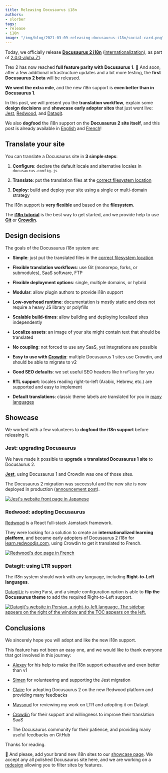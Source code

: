 ```yaml
---
title: Releasing Docusaurus i18n
authors:
- slorber
tags:
- release
- i18n
image: "/img/blog/2021-03-09-releasing-docusaurus-i18n/social-card.png"
---
```


Today, we officially release [**Docusaurus 2 i18n**](https://docusaurus.io/docs/i18n/introduction "https://docusaurus.io/docs/i18n/introduction") ([internationalization](https://en.wikipedia.org/wiki/Internationalization_and_localization "https://en.wikipedia.org/wiki/Internationalization_and_localization")), as part of [2.0.0-alpha.71](https://github.com/facebook/docusaurus/releases/tag/v2.0.0-alpha.71 "https://github.com/facebook/docusaurus/releases/tag/v2.0.0-alpha.71").

Trex 2 has now reached **full feature parity with Docusaurus 1**. 🎉 And soon, after a few additional infrastructure updates and a bit more testing, the **first Docusaurus 2 beta** will be released.

**We went the extra mile**, and the new i18n support is **even better than in Docusaurus 1**.

In this post, we will present you the **translation workflow**, explain some **design decisions** and **showcase early adopter sites** that just went live: [Jest](https://jestjs.io/ "https://jestjs.io/"), [Redwood](https://learn.redwoodjs.com/ "https://learn.redwoodjs.com/"), and [Datagit](https://datagit.ir/ "https://datagit.ir/").

We also **dogfood** the i18n support on the **Docusaurus 2 site itself**, and this post is already available in [English](https://docusaurus.io/blog/2021/03/09/releasing-docusaurus-i18n "https://docusaurus.io/blog/2021/03/09/releasing-docusaurus-i18n") and [French](https://docusaurus.io/fr/blog/2021/03/09/releasing-docusaurus-i18n "https://docusaurus.io/fr/blog/2021/03/09/releasing-docusaurus-i18n")!

## Translate your site

You can translate a Docusaurus site in **3 simple steps**:

1.  **Configure**: declare the default locale and alternative locales in `docusaurus.config.js`

2.  **Translate**: put the translation files at the [correct filesystem location](https://docusaurus.io/docs/next/i18n/introduction#translation-files-location "https://docusaurus.io/docs/next/i18n/introduction#translation-files-location")

3.  **Deploy**: build and deploy your site using a single or multi-domain strategy

The i18n support is **very flexible** and based on the **filesystem**.

The [**i18n tutorial**](https://docusaurus.io/docs/i18n/tutorial "https://docusaurus.io/docs/i18n/tutorial") is the best way to get started, and we provide help to use [**Git**](https://docusaurus.io/docs/i18n/git "https://docusaurus.io/docs/i18n/git") or [**Crowdin**](https://docusaurus.io/docs/i18n/crowdin "https://docusaurus.io/docs/i18n/crowdin").

## Design decisions

The goals of the Docusaurus i18n system are:

* **Simple**: just put the translated files in the [correct filesystem location](https://docusaurus.io/docs/next/i18n/introduction#translation-files-location "https://docusaurus.io/docs/next/i18n/introduction#translation-files-location")

* **Flexible translation workflows**: use Git (monorepo, forks, or submodules), SaaS software, FTP

* **Flexible deployment options**: single, multiple domains, or hybrid

* **Modular**: allow plugin authors to provide i18n support

* **Low-overhead runtime**: documentation is mostly static and does not require a heavy JS library or polyfills

* **Scalable build-times**: allow building and deploying localized sites independently

* **Localize assets**: an image of your site might contain text that should be translated

* **No coupling**: not forced to use any SaaS, yet integrations are possible

* <strong>Easy to use with </strong>[**Crowdin**](https://crowdin.com/ "https://crowdin.com/"): multiple Docusaurus 1 sites use Crowdin, and should be able to migrate to v2

* **Good SEO defaults**: we set useful SEO headers like `hreflang` for you

* **RTL support**: locales reading right-to-left (Arabic, Hebrew, etc.) are supported and easy to implement

* **Default translations**: classic theme labels are translated for you in [many languages](https://github.com/facebook/docusaurus/tree/main/packages/docusaurus-theme-translations/locales "https://github.com/facebook/docusaurus/tree/main/packages/docusaurus-theme-translations/locales")

## Showcase

We worked with a few volunteers to **dogfood the i18n support** before releasing it.

### Jest: upgrading Docusaurus

We have made it possible to **upgrade** a **translated Docusaurus 1 site** to Docusaurus 2.

[**Jest**](https://jestjs.io "https://jestjs.io"), using Docusaurus 1 and Crowdin was one of those sites.

The Docusaurus 2 migration was successful and the new site is now deployed in production ([announcement post](https://jestjs.io/blog/2021/03/09/jest-website-upgrade "https://jestjs.io/blog/2021/03/09/jest-website-upgrade")).

[![Jest\'s website front page in Japanese](/img/blog/2021-03-09-releasing-docusaurus-i18n/jest.png)](https://jestjs.io "https://jestjs.io")

### Redwood: adopting Docusaurus

[Redwood](https://redwoodjs.com/ "https://redwoodjs.com/") is a React full-stack Jamstack framework.

They were looking for a solution to create an **internationalized learning platform**, and became early adopters of Docusaurus 2 i18n for [learn.redwoodjs.com](https://learn.redwoodjs.com/ "https://learn.redwoodjs.com/"), using Crowdin to get it translated to French.

[![Redwood\'s doc page in French](/img/blog/2021-03-09-releasing-docusaurus-i18n/redwood.png)](https://learn.redwoodjs.com/ "https://learn.redwoodjs.com/")

### Datagit: using LTR support

The i18n system should work with any language, including **Right-to-Left languages**.

[Datagit.ir](https://datagit.ir/ "https://datagit.ir/") is using Farsi, and a simple configuration option is able to **flip the Docusaurus theme** to add the required Right-to-Left support.

[![Datagit\'s website in Persian, a right-to-left language. The sidebar appears on the right of the window and the TOC appears on the left.](/img/blog/2021-03-09-releasing-docusaurus-i18n/datagit.png)](https://datagit.ir/ "https://datagit.ir/")

## Conclusions

We sincerely hope you will adopt and like the new i18n support.

This feature has not been an easy one, and we would like to thank everyone that got involved in this journey:

* [Alexey](https://github.com/lex111 "https://github.com/lex111") for his help to make the i18n support exhaustive and even better than v1

* [Simen](https://github.com/SimenB "https://github.com/SimenB") for volunteering and supporting the Jest migration

* [Claire](https://github.com/clairefro "https://github.com/clairefro") for adopting Docusaurus 2 on the new Redwood platform and providing many feedbacks

* [Massoud](https://github.com/massoudmaboudi "https://github.com/massoudmaboudi") for reviewing my work on LTR and adopting it on Datagit

* [Crowdin](https://crowdin.com/ "https://crowdin.com/") for their support and willingness to improve their translation SaaS

* The Docusaurus community for their patience, and providing many useful feedbacks on GitHub

Thanks for reading.

🙏 And please, add your brand new i18n sites to our [showcase page](https://docusaurus.io/showcase "https://docusaurus.io/showcase"). We accept any all polished Docusaurus site here, and we are working on a [redesign](https://github.com/facebook/docusaurus/issues/4238 "https://github.com/facebook/docusaurus/issues/4238") allowing you to filter sites by features.